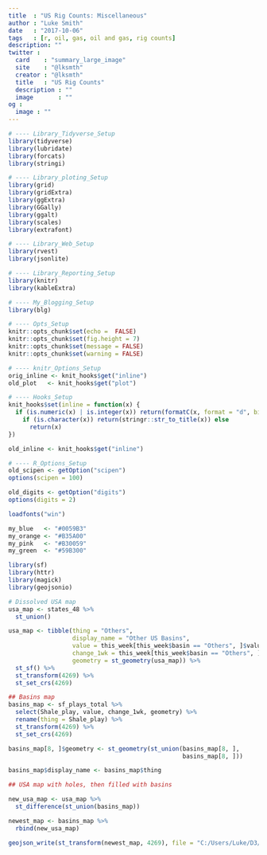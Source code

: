 ```yaml
---
title  : "US Rig Counts: Miscellaneous"
author : "Luke Smith"
date   : "2017-10-06"
tags   : [r, oil, gas, oil and gas, rig counts]
description: ""
twitter :
  card    : "summary_large_image"
  site    : "@lksmth"
  creator : "@lksmth"
  title   : "US Rig Counts"
  description : ""
  image       : ""
og :
  image : ""
---
```


```r
# ---- Library_Tidyverse_Setup
library(tidyverse)
library(lubridate)
library(forcats)
library(stringi)

# ---- Library_ploting_Setup
library(grid)
library(gridExtra)
library(ggExtra)
library(GGally)
library(ggalt)
library(scales)
library(extrafont)

# ---- Library_Web_Setup
library(rvest)
library(jsonlite)

# ---- Library_Reporting_Setup
library(knitr)
library(kableExtra)

# ---- My_Blogging_Setup
library(blg)
```

```r
# ---- Opts_Setup
knitr::opts_chunk$set(echo =  FALSE)
knitr::opts_chunk$set(fig.height = 7)
knitr::opts_chunk$set(message = FALSE)
knitr::opts_chunk$set(warning = FALSE)
```

```r
# ---- knitr_Options_Setup
orig_inline <- knit_hooks$get("inline")
old_plot   <- knit_hooks$get("plot")

# ---- Hooks_Setup
knit_hooks$set(inline = function(x) {
  if (is.numeric(x) | is.integer(x)) return(formatC(x, format = "d", big.mark = ",")) else
    if (is.character(x)) return(stringr::str_to_title(x)) else
      return(x)
})

old_inline <- knit_hooks$get("inline")
```

```r
# ---- R_Options_Setup
old_scipen <- getOption("scipen")
options(scipen = 100)

old_digits <- getOption("digits")
options(digits = 2)
```

```r
loadfonts("win")

my_blue   <- "#0059B3"
my_orange <- "#B35A00"
my_pink   <- "#B30059"
my_green  <- "#59B300"
```

<!-- Extra setup -->

```r
library(sf)
library(httr)
library(magick)
library(geojsonio)
```

```r
# Dissolved USA map
usa_map <- states_48 %>%
  st_union()

usa_map <- tibble(thing = "Others",
                  display_name = "Other US Basins",
                  value = this_week[this_week$basin == "Others", ]$value,
                  change_1wk = this_week[this_week$basin == "Others", ]$change_1wk,
                  geometry = st_geometry(usa_map)) %>%
  st_sf() %>%
  st_transform(4269) %>%
  st_set_crs(4269)

## Basins map
basins_map <- sf_plays_total %>%
  select(Shale_play, value, change_1wk, geometry) %>%
  rename(thing = Shale_play) %>%
  st_transform(4269) %>%
  st_set_crs(4269)

basins_map[8, ]$geometry <- st_geometry(st_union(basins_map[8, ],
                                                 basins_map[8, ]))

basins_map$display_name <- basins_map$thing

## USA map with holes, then filled with basins

new_usa_map <- usa_map %>%
  st_difference(st_union(basins_map))

newest_map <- basins_map %>%
  rbind(new_usa_map)

geojson_write(st_transform(newest_map, 4269), file = "C:/Users/Luke/D3/data/geo_newest_map.json")
```
